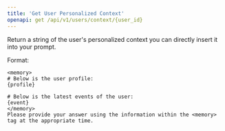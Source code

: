 ```yaml
---
title: 'Get User Personalized Context'
openapi: get /api/v1/users/context/{user_id}
---
```



Return a string of the user's personalized context you can directly insert it into your prompt.

Format:
```
<memory>
# Below is the user profile:
{profile}

# Below is the latest events of the user:
{event}
</memory>
Please provide your answer using the information within the <memory> tag at the appropriate time.
```


